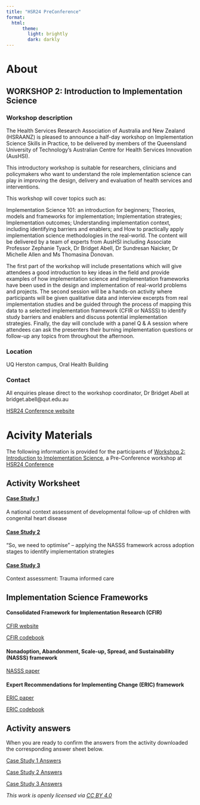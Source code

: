 ```yaml
---
title: "HSR24 PreConference"
format: 
  html:
      theme:
        light: brightly
        dark: darkly
---
```


::: {.nav-pills}
::: {.panel-tabset}

# About

## WORKSHOP 2: Introduction to Implementation Science

### Workshop description

The Health Services Research Association of Australia and New Zealand (HSRAANZ) is pleased to announce a half-day workshop on Implementation Science Skills in Practice, to be delivered by members of the Queensland University of Technology’s Australian Centre for Health Services Innovation (AusHSI).

This introductory workshop is suitable for researchers, clinicians and policymakers who want to understand the role implementation science can play in improving the design, delivery and evaluation of health services and interventions.

This workshop will cover topics such as:

Implementation Science 101: an introduction for beginners; Theories, models and frameworks for implementation; Implementation strategies; Implementation outcomes; Understanding implementation context, including identifying barriers and enablers; and How to practically apply implementation science methodologies in the real-world. The content will be delivered by a team of experts from AusHSI including Associate Professor Zephanie Tyack, Dr Bridget Abell, Dr Sundresan Naicker, Dr Michelle Allen and Ms Thomasina Donovan.

The first part of the workshop will include presentations which will give attendees a good introduction to key ideas in the field and provide examples of how implementation science and implementation frameworks have been used in the design and implementation of real-world problems and projects. The second session will be a hands-on activity where participants will be given qualitative data and interview excerpts from real implementation studies and be guided through the process of mapping this data to a selected implementation framework (CFIR or NASSS) to identify study barriers and enablers and discuss potential implementation strategies. Finally, the day will conclude with a panel Q & A session where attendees can ask the presenters their burning implementation questions or follow-up any topics from throughout the afternoon.


### Location  

UQ Herston campus, Oral Health Building


### Contact

All enquiries please direct to the workshop coordinator, Dr Bridget Abell at bridget.abell@qut.edu.au 

[HSR24 Conference website](https://eventstudio.eventsair.com/hsr-2024-conference/)




# Acivity Materials

The following information is provided for the participants of [Workshop 2: Introduction to Implementation Science](https://eventstudio.eventsair.com/hsr-2024-conference/workshops), a Pre-Conference workshop at [HSR24 Conference](https://eventstudio.eventsair.com/hsr-2024-conference/)


::: {.nav-pills}
::: {.panel-tabset}

## Activity Worksheet

#### [Case Study 1](https://github.com/Thomasina-Donovan/ImpSciWorkshop_HSR24/raw/main/assets/Case Study 1/ActivityWorksheet_CaseStudy1_Blank.docx)

A national context assessment of developmental follow-up of children with congenital heart disease


#### [Case Study 2](https://github.com/Thomasina-Donovan/ImpSciWorkshop_HSR24/raw/main/assets/Case Study 2/ActivityWorksheet_CaseStudy2_Blank.docx)

“So, we need to optimise" – applying the NASSS framework across adoption stages to identify implementation strategies 


#### [Case Study 3](https://github.com/Thomasina-Donovan/ImpSciWorkshop_HSR24/raw/main/assets/Case Study 3/ActivityWorksheet_CaseStudy3_Blank.docx)

Context assessment: Trauma informed care 



## Implementation Science Frameworks

#### Consolidated Framework for Implementation Research (CFIR)
[CFIR website](https://cfirguide.org/constructs/)

[CFIR codebook](https://github.com/Thomasina-Donovan/ImpSciWorkshop_HSR24/raw/main/assets/CFIR General Codebook.pdf)

#### Nonadoption, Abandonment, Scale-up, Spread, and Sustainability (NASSS) framework
[NASSS paper](https://bmcmedicine.biomedcentral.com/articles/10.1186/s12916-019-1463-x)

####  Expert Recommendations for Implementing Change (ERIC) framework
[ERIC paper](https://implementationscience.biomedcentral.com/articles/10.1186/s13012-015-0295-0)

[ERIC codebook](https://github.com/Thomasina-Donovan/ImpSciWorkshop_HSR24/raw/main/assets/ERIC-Strategy-Handout.pdf)


## Activity answers

When you are ready to confirm the answers from the activity downloaded the corresponding answer sheet below.

[Case Study 1 Answers](https://github.com/Thomasina-Donovan/ImpSciWorkshop_HSR24/raw/main/assets/Case Study 1/ActivityWorksheet_CaseStudy1_ANSWERS.docx) 
 
[Case Study 2 Answers](https://github.com/Thomasina-Donovan/ImpSciWorkshop_HSR24/raw/main/assets/Case Study 2/ActivityWorksheet_CaseStudy2_ANSWERS.docx)

[Case Study 3 Answers](https://github.com/Thomasina-Donovan/ImpSciWorkshop_HSR24/raw/main/assets/Case Study 3/ActivityWorksheet_CaseStudy3_ANSWERS.docx)
 

:::
:::


:::
:::


*This work is openly licensed via [CC BY 4.0](https://creativecommons.org/licenses/by/4.0/)*